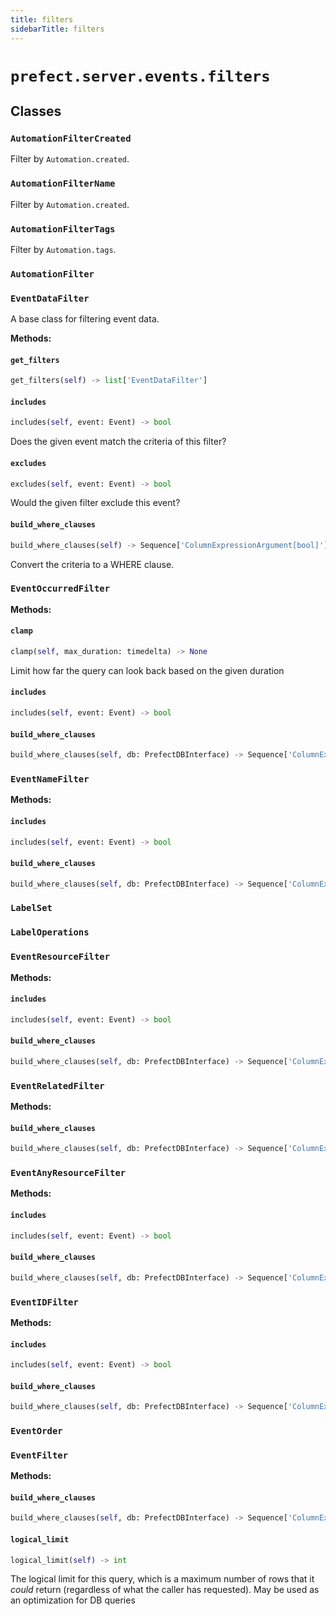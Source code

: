 ```yaml
---
title: filters
sidebarTitle: filters
---
```


# `prefect.server.events.filters`

## Classes

### `AutomationFilterCreated` <sup><a href="https://github.com/prefecthq/prefect/blob/main/src/prefect/server/events/filters.py#L31" target="_blank"><Icon icon="github" style="width: 14px; height: 14px;" /></a></sup>


Filter by `Automation.created`.


### `AutomationFilterName` <sup><a href="https://github.com/prefecthq/prefect/blob/main/src/prefect/server/events/filters.py#L47" target="_blank"><Icon icon="github" style="width: 14px; height: 14px;" /></a></sup>


Filter by `Automation.created`.


### `AutomationFilterTags` <sup><a href="https://github.com/prefecthq/prefect/blob/main/src/prefect/server/events/filters.py#L61" target="_blank"><Icon icon="github" style="width: 14px; height: 14px;" /></a></sup>


Filter by `Automation.tags`.


### `AutomationFilter` <sup><a href="https://github.com/prefecthq/prefect/blob/main/src/prefect/server/events/filters.py#L95" target="_blank"><Icon icon="github" style="width: 14px; height: 14px;" /></a></sup>

### `EventDataFilter` <sup><a href="https://github.com/prefecthq/prefect/blob/main/src/prefect/server/events/filters.py#L121" target="_blank"><Icon icon="github" style="width: 14px; height: 14px;" /></a></sup>


A base class for filtering event data.


**Methods:**

#### `get_filters` <sup><a href="https://github.com/prefecthq/prefect/blob/main/src/prefect/server/events/filters.py#L126" target="_blank"><Icon icon="github" style="width: 14px; height: 14px;" /></a></sup>

```python
get_filters(self) -> list['EventDataFilter']
```

#### `includes` <sup><a href="https://github.com/prefecthq/prefect/blob/main/src/prefect/server/events/filters.py#L145" target="_blank"><Icon icon="github" style="width: 14px; height: 14px;" /></a></sup>

```python
includes(self, event: Event) -> bool
```

Does the given event match the criteria of this filter?


#### `excludes` <sup><a href="https://github.com/prefecthq/prefect/blob/main/src/prefect/server/events/filters.py#L149" target="_blank"><Icon icon="github" style="width: 14px; height: 14px;" /></a></sup>

```python
excludes(self, event: Event) -> bool
```

Would the given filter exclude this event?


#### `build_where_clauses` <sup><a href="https://github.com/prefecthq/prefect/blob/main/src/prefect/server/events/filters.py#L153" target="_blank"><Icon icon="github" style="width: 14px; height: 14px;" /></a></sup>

```python
build_where_clauses(self) -> Sequence['ColumnExpressionArgument[bool]']
```

Convert the criteria to a WHERE clause.


### `EventOccurredFilter` <sup><a href="https://github.com/prefecthq/prefect/blob/main/src/prefect/server/events/filters.py#L161" target="_blank"><Icon icon="github" style="width: 14px; height: 14px;" /></a></sup>

**Methods:**

#### `clamp` <sup><a href="https://github.com/prefecthq/prefect/blob/main/src/prefect/server/events/filters.py#L174" target="_blank"><Icon icon="github" style="width: 14px; height: 14px;" /></a></sup>

```python
clamp(self, max_duration: timedelta) -> None
```

Limit how far the query can look back based on the given duration


#### `includes` <sup><a href="https://github.com/prefecthq/prefect/blob/main/src/prefect/server/events/filters.py#L181" target="_blank"><Icon icon="github" style="width: 14px; height: 14px;" /></a></sup>

```python
includes(self, event: Event) -> bool
```

#### `build_where_clauses` <sup><a href="https://github.com/prefecthq/prefect/blob/main/src/prefect/server/events/filters.py#L185" target="_blank"><Icon icon="github" style="width: 14px; height: 14px;" /></a></sup>

```python
build_where_clauses(self, db: PrefectDBInterface) -> Sequence['ColumnExpressionArgument[bool]']
```

### `EventNameFilter` <sup><a href="https://github.com/prefecthq/prefect/blob/main/src/prefect/server/events/filters.py#L194" target="_blank"><Icon icon="github" style="width: 14px; height: 14px;" /></a></sup>

**Methods:**

#### `includes` <sup><a href="https://github.com/prefecthq/prefect/blob/main/src/prefect/server/events/filters.py#L210" target="_blank"><Icon icon="github" style="width: 14px; height: 14px;" /></a></sup>

```python
includes(self, event: Event) -> bool
```

#### `build_where_clauses` <sup><a href="https://github.com/prefecthq/prefect/blob/main/src/prefect/server/events/filters.py#L230" target="_blank"><Icon icon="github" style="width: 14px; height: 14px;" /></a></sup>

```python
build_where_clauses(self, db: PrefectDBInterface) -> Sequence['ColumnExpressionArgument[bool]']
```

### `LabelSet` <sup><a href="https://github.com/prefecthq/prefect/blob/main/src/prefect/server/events/filters.py#L256" target="_blank"><Icon icon="github" style="width: 14px; height: 14px;" /></a></sup>

### `LabelOperations` <sup><a href="https://github.com/prefecthq/prefect/blob/main/src/prefect/server/events/filters.py#L262" target="_blank"><Icon icon="github" style="width: 14px; height: 14px;" /></a></sup>

### `EventResourceFilter` <sup><a href="https://github.com/prefecthq/prefect/blob/main/src/prefect/server/events/filters.py#L280" target="_blank"><Icon icon="github" style="width: 14px; height: 14px;" /></a></sup>

**Methods:**

#### `includes` <sup><a href="https://github.com/prefecthq/prefect/blob/main/src/prefect/server/events/filters.py#L298" target="_blank"><Icon icon="github" style="width: 14px; height: 14px;" /></a></sup>

```python
includes(self, event: Event) -> bool
```

#### `build_where_clauses` <sup><a href="https://github.com/prefecthq/prefect/blob/main/src/prefect/server/events/filters.py#L316" target="_blank"><Icon icon="github" style="width: 14px; height: 14px;" /></a></sup>

```python
build_where_clauses(self, db: PrefectDBInterface) -> Sequence['ColumnExpressionArgument[bool]']
```

### `EventRelatedFilter` <sup><a href="https://github.com/prefecthq/prefect/blob/main/src/prefect/server/events/filters.py#L387" target="_blank"><Icon icon="github" style="width: 14px; height: 14px;" /></a></sup>

**Methods:**

#### `build_where_clauses` <sup><a href="https://github.com/prefecthq/prefect/blob/main/src/prefect/server/events/filters.py#L405" target="_blank"><Icon icon="github" style="width: 14px; height: 14px;" /></a></sup>

```python
build_where_clauses(self, db: PrefectDBInterface) -> Sequence['ColumnExpressionArgument[bool]']
```

### `EventAnyResourceFilter` <sup><a href="https://github.com/prefecthq/prefect/blob/main/src/prefect/server/events/filters.py#L486" target="_blank"><Icon icon="github" style="width: 14px; height: 14px;" /></a></sup>

**Methods:**

#### `includes` <sup><a href="https://github.com/prefecthq/prefect/blob/main/src/prefect/server/events/filters.py#L501" target="_blank"><Icon icon="github" style="width: 14px; height: 14px;" /></a></sup>

```python
includes(self, event: Event) -> bool
```

#### `build_where_clauses` <sup><a href="https://github.com/prefecthq/prefect/blob/main/src/prefect/server/events/filters.py#L523" target="_blank"><Icon icon="github" style="width: 14px; height: 14px;" /></a></sup>

```python
build_where_clauses(self, db: PrefectDBInterface) -> Sequence['ColumnExpressionArgument[bool]']
```

### `EventIDFilter` <sup><a href="https://github.com/prefecthq/prefect/blob/main/src/prefect/server/events/filters.py#L591" target="_blank"><Icon icon="github" style="width: 14px; height: 14px;" /></a></sup>

**Methods:**

#### `includes` <sup><a href="https://github.com/prefecthq/prefect/blob/main/src/prefect/server/events/filters.py#L596" target="_blank"><Icon icon="github" style="width: 14px; height: 14px;" /></a></sup>

```python
includes(self, event: Event) -> bool
```

#### `build_where_clauses` <sup><a href="https://github.com/prefecthq/prefect/blob/main/src/prefect/server/events/filters.py#L604" target="_blank"><Icon icon="github" style="width: 14px; height: 14px;" /></a></sup>

```python
build_where_clauses(self, db: PrefectDBInterface) -> Sequence['ColumnExpressionArgument[bool]']
```

### `EventOrder` <sup><a href="https://github.com/prefecthq/prefect/blob/main/src/prefect/server/events/filters.py#L615" target="_blank"><Icon icon="github" style="width: 14px; height: 14px;" /></a></sup>

### `EventFilter` <sup><a href="https://github.com/prefecthq/prefect/blob/main/src/prefect/server/events/filters.py#L620" target="_blank"><Icon icon="github" style="width: 14px; height: 14px;" /></a></sup>

**Methods:**

#### `build_where_clauses` <sup><a href="https://github.com/prefecthq/prefect/blob/main/src/prefect/server/events/filters.py#L653" target="_blank"><Icon icon="github" style="width: 14px; height: 14px;" /></a></sup>

```python
build_where_clauses(self, db: PrefectDBInterface) -> Sequence['ColumnExpressionArgument[bool]']
```

#### `logical_limit` <sup><a href="https://github.com/prefecthq/prefect/blob/main/src/prefect/server/events/filters.py#L670" target="_blank"><Icon icon="github" style="width: 14px; height: 14px;" /></a></sup>

```python
logical_limit(self) -> int
```

The logical limit for this query, which is a maximum number of rows that it
_could_ return (regardless of what the caller has requested).  May be used as
an optimization for DB queries

